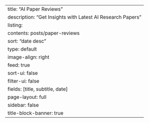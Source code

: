 ---
title: "AI Paper Reviews"
description: "Get Insights with Latest AI Research Papers"
listing:
  contents: posts/paper-reviews
  sort: "date desc"
  type: default
  image-align: right
  feed: true
  sort-ui: false
  filter-ui: false
  fields: [title, subtitle, date]
page-layout: full
sidebar: false
title-block-banner: true
---